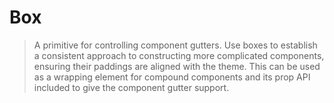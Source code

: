 

<Meta of={BoxStories} />

# Box
> A primitive for controlling component gutters. Use boxes to establish a consistent approach to constructing more 
complicated components, ensuring their paddings are aligned with the theme. This can be used as a wrapping element
for compound components and its prop API included to give the component gutter support.

<ArgsTable />
